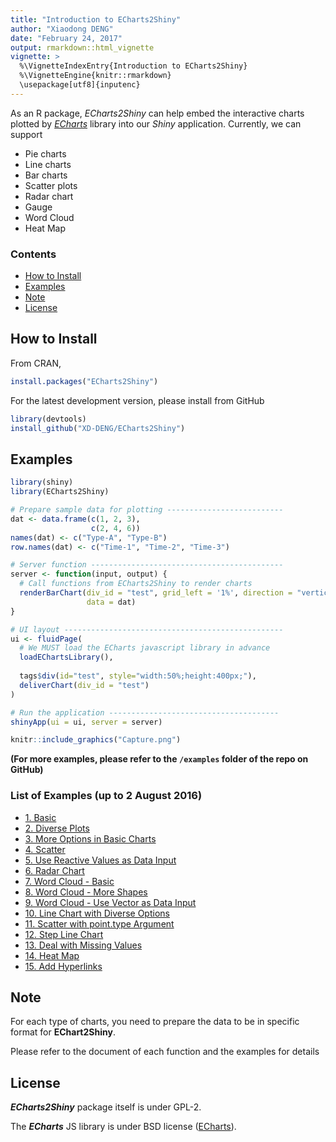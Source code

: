```yaml
---
title: "Introduction to ECharts2Shiny"
author: "Xiaodong DENG"
date: "February 24, 2017"
output: rmarkdown::html_vignette
vignette: >
  %\VignetteIndexEntry{Introduction to ECharts2Shiny}
  %\VignetteEngine{knitr::rmarkdown}
  \usepackage[utf8]{inputenc}
---
```


As an R package, *ECharts2Shiny* can help embed the interactive charts plotted by [*ECharts*](https://github.com/ecomfe/echarts) library into our *Shiny* application. Currently, we can support 

- Pie charts
- Line charts
- Bar charts
- Scatter plots
- Radar chart
- Gauge
- Word Cloud
- Heat Map

### Contents
- [How to Install](#how-to-install)
- [Examples](#examples)
- [Note](#note)
- [License](#license)


## How to Install

From CRAN,
```r
install.packages("ECharts2Shiny")
```

For the latest development version, please install from GitHub
```r
library(devtools)
install_github("XD-DENG/ECharts2Shiny")
```



## Examples

```r
library(shiny)
library(ECharts2Shiny)

# Prepare sample data for plotting --------------------------
dat <- data.frame(c(1, 2, 3),
                  c(2, 4, 6))
names(dat) <- c("Type-A", "Type-B")
row.names(dat) <- c("Time-1", "Time-2", "Time-3")

# Server function -------------------------------------------
server <- function(input, output) {
  # Call functions from ECharts2Shiny to render charts
  renderBarChart(div_id = "test", grid_left = '1%', direction = "vertical",
                 data = dat)
}

# UI layout -------------------------------------------------
ui <- fluidPage(
  # We MUST load the ECharts javascript library in advance
  loadEChartsLibrary(),
  
  tags$div(id="test", style="width:50%;height:400px;"),
  deliverChart(div_id = "test")
)

# Run the application --------------------------------------
shinyApp(ui = ui, server = server)
```

```r
knitr::include_graphics("Capture.png")
```


**(For more examples, please refer to the `/examples` folder of the repo on GitHub)**

### List of Examples (up to 2 August 2016)

- [1. Basic](https://github.com/XD-DENG/ECharts2Shiny/tree/master/examples/example-1%20Basic)
- [2. Diverse Plots](https://github.com/XD-DENG/ECharts2Shiny/tree/master/examples/example-2%20Diverse%20Plots)
- [3. More Options in Basic Charts](https://github.com/XD-DENG/ECharts2Shiny/tree/master/examples/example-3%20More%20Options)
- [4. Scatter](https://github.com/XD-DENG/ECharts2Shiny/tree/master/examples/example-4%20Scatter)
- [5. Use Reactive Values as Data Input](https://github.com/XD-DENG/ECharts2Shiny/tree/master/examples/example-5%20Use%20Reactive%20Values)
- [6. Radar Chart](https://github.com/XD-DENG/ECharts2Shiny/tree/master/examples/example-6%20Radar%20Chart)
- [7. Word Cloud - Basic](https://github.com/XD-DENG/ECharts2Shiny/tree/master/examples/example-7%20word%20cloud)
- [8. Word Cloud - More Shapes](https://github.com/XD-DENG/ECharts2Shiny/tree/master/examples/example-8%20word%20cloud%20-%20more%20shapes)
- [9. Word Cloud - Use Vector as Data Input](https://github.com/XD-DENG/ECharts2Shiny/tree/master/examples/example-9%20word%20cloud%20-%20Use%20vector%20as%20data%20input)
- [10. Line Chart with Diverse Options](https://github.com/XD-DENG/ECharts2Shiny/tree/master/examples/example-10%20Line%20Chart%20with%20diverse%20options)
- [11. Scatter with point.type Argument](https://github.com/XD-DENG/ECharts2Shiny/tree/master/examples/example-11%20Scatter%20with%20point.type)
- [12. Step Line Chart](https://github.com/XD-DENG/ECharts2Shiny/tree/master/examples/example-12%20Step%20Line%20Chart)
- [13. Deal with Missing Values](https://github.com/XD-DENG/ECharts2Shiny/tree/master/examples/example-13%20Deal%20with%20NA%20Values)
- [14. Heat Map](https://github.com/XD-DENG/ECharts2Shiny/tree/master/examples/example-14%20Heat%20Map)
- [15. Add Hyperlinks](https://github.com/XD-DENG/ECharts2Shiny/tree/master/examples/example-15%20Adding%20Hyperlinks)

## Note

For each type of charts, you need to prepare the data to be in specific format for **EChart2Shiny**. 

Please refer to the document of each function and the examples for details



## License

***ECharts2Shiny*** package itself is under GPL-2. 

The ***ECharts*** JS library is under BSD license ([ECharts](https://github.com/ecomfe/echarts)).



